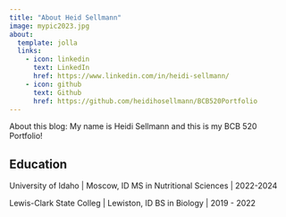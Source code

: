 ```yaml
---
title: "About Heid Sellmann"
image: mypic2023.jpg
about:
  template: jolla
  links:
    - icon: linkedin
      text: LinkedIn
      href: https://www.linkedin.com/in/heidi-sellmann/
    - icon: github
      text: Github
      href: https://github.com/heidihosellmann/BCB520Portfolio
---
```


About this blog: 
My name is Heidi Sellmann and this is my BCB 520 Portfolio!

## Education

University of Idaho | Moscow, ID
MS in Nutritional Sciences | 2022-2024

Lewis-Clark State Colleg | Lewiston, ID
BS in Biology | 2019 - 2022

